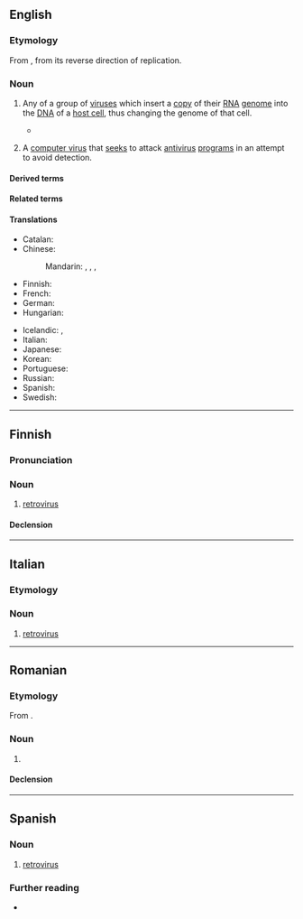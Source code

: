 {{also|rétrovirus|retrovírus}}
==English==
{{wikipedia}}

===Etymology===
From {{affix|en|retro-|virus}}, from its reverse direction of replication.

===Noun===
{{en-noun}}

# {{lb|en|virology}} Any of a group of [[virus]]es which insert a [[copy]] of their [[RNA]] [[genome]] into the [[DNA]] of a [[host cell]], thus changing the genome of that cell.
#* {{quote-book|en|year=2010|author=[[w:Siddhartha Mukherjee|Siddhartha Mukherjee]]|title=[[w:The Emperor of All Maladies|The Emperor of All Maladies]] |publisher=Fourth Estate (2011)|page=318|passage=[[w:Luc Montagnier|Montagnier]] soon deduced that this was an RNA virus that could convert its genes into DNA and lodge into the human genome—a '''retrovirus'''.}}
# {{lb|en|computer security}} A [[computer virus]] that [[seek]]s to attack [[antivirus]] [[program]]s in an attempt to avoid detection.

====Derived terms====
{{col4|en
|antiretrovirus
|gammaretrovirus
|oncoretrovirus
|orthoretrovirus
|spumaretrovirus
}}

====Related terms====
{{col4|en
|retroviral
|retrovirological
|retrovirologist
|retrovirology
}}

====Translations====
{{trans-top|any of a group of viruses which insert a copy of their RNA genome into the DNA of a host cell}}
* Catalan: {{t+|ca|retrovirus|m}}
* Chinese:
*: Mandarin: {{t+|cmn|逆轉錄病毒|sc=Hani}}, {{t+|cmn|逆转录病毒|tr=nìzhuǎnlù bìngdú|sc=Hani}}, {{t+|cmn|反轉錄病毒|sc=Hani}}, {{t+|cmn|反转录病毒|tr=fǎnzhuǎnlù bìngdú|sc=Hani}}
* Finnish: {{t+|fi|retrovirus}}
* French: {{t+|fr|rétrovirus}}
* German: {{t|de|Retrovirus|n}}
* Hungarian: {{t+|hu|retrovírus}}
{{trans-mid}}
* Icelandic: {{t|is|víxlveira|f}}, {{t|is|retróveira|f}}
* Italian: {{t+|it|retrovirus|m}}
* Japanese: {{t|ja|レトロウイルス科}}
* Korean: {{t-needed|ko}}
* Portuguese: {{t|pt|retrovírus|m}}
* Russian: {{t+|ru|ретровирус|m}}
* Spanish: {{t|es|retrovirus|m}}
* Swedish: {{t+|sv|retrovirus|n}}
{{trans-bottom}}

----

==Finnish==

===Pronunciation===
{{fi-p|retro-virus}}

===Noun===
{{fi-noun}}

# {{lb|fi|virology}} [[#English|retrovirus]]

====Declension====
{{fi-decl-vastaus|retroviru|a}}

----

==Italian==

===Etymology===
{{etyl|en|it}} {{prefix|it|retro|virus}}

===Noun===
{{it-noun|m|#}}

# [[#English|retrovirus]]

----

==Romanian==

===Etymology===
From {{bor|ro|en|retrovirus}}.

===Noun===
{{ro-noun|n|retrovirusuri}}

# {{l|en|retrovirus}}

====Declension====
{{ro-noun-n-uri}}
----

==Spanish==
{{wikipedia|lang=es}}

===Noun===
{{es-noun|m}}

# {{lb|es|virology}} [[#English|retrovirus]]

===Further reading===
* {{R:DRAE}}